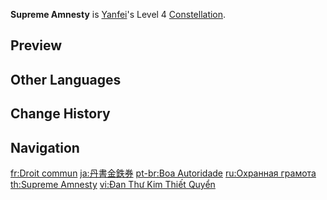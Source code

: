 {{Constellation Infobox
|image       = Constellation Supreme Amnesty.png
|description = When [[Done Deal]] is used:<br>Creates a shield that absorbs up to 45% of Yanfei's Max HP for 15s.<br>This shield absorbs {{Color|Pyro DMG}} 250% more effectively.
|level       = 4
|character   = Yanfei
|scale_att1  = Max HP
|utility1    = Shield
}}
'''Supreme Amnesty''' is [[Yanfei]]'s Level 4 [[Constellation]].

==Preview==
{{Preview
|file    = Constellation Supreme Amnesty
}}

==Other Languages==
{{Other Languages
|en      = Supreme Amnesty
|zhs     = 丹书金铁券
|zhs_rm  = Dān Shū Jīn Tiě Quàn
|zht     = 丹書金鐵券
|zht_rm  = Dān Shū Jīn Tiě Quàn
|zh_tl   = Gold-Iron Ticket Written In Vermillion
|zhjakovi_note = A reference to the “iron tickets” used by rulers in pre-modern age China when they made an oath to their retainers. They used vermillion to write on it and then later gold.
|ja      = 丹書金鉄券
|ja_rm   = Tansho Kintetsuken{{Assumed}}
|ja_tl   = Gold-Iron Ticket Written In Vermillion{{Sino|ja}}
|ko      = {{tt|단서금철권|丹書金鐵券}}
|ko_tl   = Gold-Iron Ticket Written In Vermillion{{Sino|ko}}
|es      = Absolución
|es_tl   = Absolution
|fr      = Droit commun
|fr_tl   = Common Law
|ru      = Охранная грамота
|ru_tl   = Protecting Document
|th      = Supreme Amnesty
|vi      = {{tt|Đan Thư Kim Thiết Quyển|丹書金鐵券}}
|vi_tl   = Gold-Iron Ticket Written In Vermillion{{Sino|vi}}
|de      = Eiserner Pakt
|de_tl   = Iron Pact
|id      = Supreme Amnesty
|pt      = Boa Autoridade
|pt_tl   = Good Authority
|tr      = Üstün Yetki
|tr_tl   = Supreme Authority
|it      = Assoluzione suprema
|it_tl   = Supreme Acquittal
}}

==Change History==
{{Change History|1.5}}

==Navigation==
{{Talent Navbox|Yanfei}}

[[fr:Droit commun]]
[[ja:丹書金鉄券]]
[[pt-br:Boa Autoridade]]
[[ru:Охранная грамота]]
[[th:Supreme Amnesty]]
[[vi:Đan Thư Kim Thiết Quyển]]